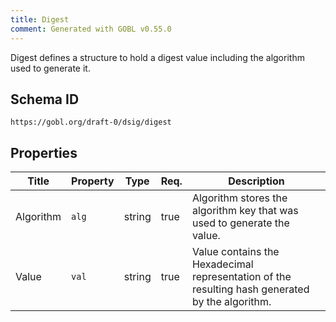```yaml
---
title: Digest
comment: Generated with GOBL v0.55.0
---
```


Digest defines a structure to hold a digest value including the algorithm used to generate it.

## Schema ID

`https://gobl.org/draft-0/dsig/digest`

## Properties

| Title     | Property | Type   | Req. | Description                                                                                     |
|-----------|----------|--------|------|-------------------------------------------------------------------------------------------------|
| Algorithm | `alg`    | string | true | Algorithm stores the algorithm key that was used to generate the value.                         |
| Value     | `val`    | string | true | Value contains the Hexadecimal representation of the resulting hash generated by the algorithm. |


